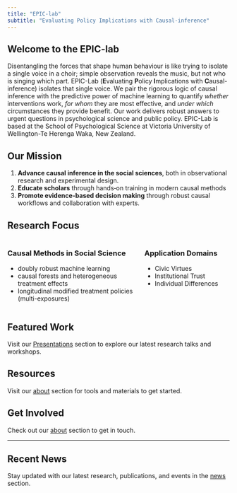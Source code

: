 ```yaml
---
title: "EPIC-lab"
subtitle: "Evaluating Policy Implications with Causal-inference"
---
```


## Welcome to the EPIC-lab

Disentangling the forces that shape human behaviour is like trying to isolate a single voice in a choir; simple observation reveals the music, but not who is singing which part. EPIC-Lab (**E**valuating **P**olicy **I**mplications with **C**ausal-inference) isolates that single voice. We pair the rigorous logic of causal inference with the predictive power of machine learning to quantify *whether* interventions work, *for whom* they are most effective, and *under which* circumstances they provide benefit. Our work delivers robust answers to urgent questions in psychological science and public policy. EPIC-Lab is based at the School of Psychological Science at Victoria University of Wellington-Te Herenga Waka, New Zealand.

## Our Mission


1. **Advance causal inference in the social sciences**, both in observational research and experimental design. 
<!-- - **Bridge theory and practice** by developing accessible tools for social scientists -->
2. **Educate scholars** through hands‑on training in modern causal methods  
3. **Promote evidence-based decision making** through robust causal workflows and collaboration with experts. 

## Research Focus


:::: {.columns}

::: {.column width="60%"}
### Causal Methods in Social Science

- doubly robust machine learning
- causal forests and heterogeneous treatment effects
- longitudinal modified treatment policies (multi-exposures)
:::

::: {.column width="40%"}
### Application Domains

- Civic Virtues
- Institutional Trust
- Individual Differences

:::

::::

## Featured Work

Visit our [Presentations](presentations.qmd) section to explore our latest research talks and workshops.

## Resources

Visit our [about](about.qmd) section for tools and materials to get started. 

## Get Involved

Check out our [about](about.qmd) section to get in touch.

---

::: {.callout-note}
## Recent News
Stay updated with our latest research, publications, and events in the [news](news.qmd) section.
:::
